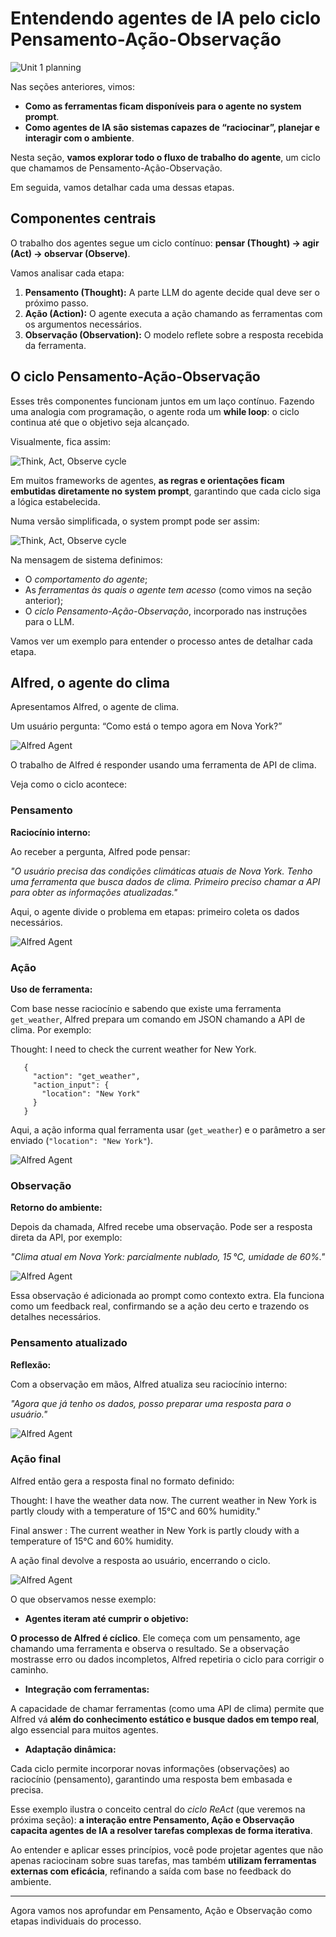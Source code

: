 # Entendendo agentes de IA pelo ciclo Pensamento-Ação-Observação

<img src="https://huggingface.co/datasets/agents-course/course-images/resolve/main/en/unit1/whiteboard-check-3.jpg" alt="Unit 1 planning"/>

Nas seções anteriores, vimos:

- **Como as ferramentas ficam disponíveis para o agente no system prompt**.  
- **Como agentes de IA são sistemas capazes de “raciocinar”, planejar e interagir com o ambiente**.

Nesta seção, **vamos explorar todo o fluxo de trabalho do agente**, um ciclo que chamamos de Pensamento-Ação-Observação.

Em seguida, vamos detalhar cada uma dessas etapas.


## Componentes centrais

O trabalho dos agentes segue um ciclo contínuo: **pensar (Thought) → agir (Act) → observar (Observe)**.

Vamos analisar cada etapa:

1. **Pensamento (Thought):** A parte LLM do agente decide qual deve ser o próximo passo.  
2. **Ação (Action):** O agente executa a ação chamando as ferramentas com os argumentos necessários.  
3. **Observação (Observation):** O modelo reflete sobre a resposta recebida da ferramenta.

## O ciclo Pensamento-Ação-Observação

Esses três componentes funcionam juntos em um laço contínuo. Fazendo uma analogia com programação, o agente roda um **while loop**: o ciclo continua até que o objetivo seja alcançado.

Visualmente, fica assim:

<img src="https://huggingface.co/datasets/agents-course/course-images/resolve/main/en/unit1/AgentCycle.gif" alt="Think, Act, Observe cycle"/>

Em muitos frameworks de agentes, **as regras e orientações ficam embutidas diretamente no system prompt**, garantindo que cada ciclo siga a lógica estabelecida.

Numa versão simplificada, o system prompt pode ser assim:

<img src="https://huggingface.co/datasets/agents-course/course-images/resolve/main/en/unit1/system_prompt_cycle.png" alt="Think, Act, Observe cycle"/>

Na mensagem de sistema definimos:

- O *comportamento do agente*;  
- As *ferramentas às quais o agente tem acesso* (como vimos na seção anterior);  
- O *ciclo Pensamento-Ação-Observação*, incorporado nas instruções para o LLM.

Vamos ver um exemplo para entender o processo antes de detalhar cada etapa.

## Alfred, o agente do clima

Apresentamos Alfred, o agente de clima.

Um usuário pergunta: “Como está o tempo agora em Nova York?”

<img src="https://huggingface.co/datasets/agents-course/course-images/resolve/main/en/unit1/alfred-agent.jpg" alt="Alfred Agent"/>

O trabalho de Alfred é responder usando uma ferramenta de API de clima.

Veja como o ciclo acontece:

### Pensamento

**Raciocínio interno:**

Ao receber a pergunta, Alfred pode pensar:

*"O usuário precisa das condições climáticas atuais de Nova York. Tenho uma ferramenta que busca dados de clima. Primeiro preciso chamar a API para obter as informações atualizadas."*

Aqui, o agente divide o problema em etapas: primeiro coleta os dados necessários.

<img src="https://huggingface.co/datasets/agents-course/course-images/resolve/main/en/unit1/alfred-agent-1.jpg" alt="Alfred Agent"/>

### Ação

**Uso de ferramenta:**

Com base nesse raciocínio e sabendo que existe uma ferramenta `get_weather`, Alfred prepara um comando em JSON chamando a API de clima. Por exemplo:

Thought: I need to check the current weather for New York.

 ```
    {
      "action": "get_weather",
      "action_input": {
        "location": "New York"
      }
    }
 ```

Aqui, a ação informa qual ferramenta usar (`get_weather`) e o parâmetro a ser enviado (`"location": "New York"`).

<img src="https://huggingface.co/datasets/agents-course/course-images/resolve/main/en/unit1/alfred-agent-2.jpg" alt="Alfred Agent"/>

### Observação

**Retorno do ambiente:**

Depois da chamada, Alfred recebe uma observação. Pode ser a resposta direta da API, por exemplo:

*"Clima atual em Nova York: parcialmente nublado, 15 °C, umidade de 60%."*

<img src="https://huggingface.co/datasets/agents-course/course-images/resolve/main/en/unit1/alfred-agent-3.jpg" alt="Alfred Agent"/>

Essa observação é adicionada ao prompt como contexto extra. Ela funciona como um feedback real, confirmando se a ação deu certo e trazendo os detalhes necessários.


### Pensamento atualizado

**Reflexão:**

Com a observação em mãos, Alfred atualiza seu raciocínio interno:

*"Agora que já tenho os dados, posso preparar uma resposta para o usuário."*

<img src="https://huggingface.co/datasets/agents-course/course-images/resolve/main/en/unit1/alfred-agent-4.jpg" alt="Alfred Agent"/>


### Ação final

Alfred então gera a resposta final no formato definido:

Thought: I have the weather data now. The current weather in New York is partly cloudy with a temperature of 15°C and 60% humidity."

Final answer : The current weather in New York is partly cloudy with a temperature of 15°C and 60% humidity.

A ação final devolve a resposta ao usuário, encerrando o ciclo.


<img src="https://huggingface.co/datasets/agents-course/course-images/resolve/main/en/unit1/alfred-agent-5.jpg" alt="Alfred Agent"/>


O que observamos nesse exemplo:

- **Agentes iteram até cumprir o objetivo:**
    
**O processo de Alfred é cíclico**. Ele começa com um pensamento, age chamando uma ferramenta e observa o resultado. Se a observação mostrasse erro ou dados incompletos, Alfred repetiria o ciclo para corrigir o caminho.
    
- **Integração com ferramentas:**

A capacidade de chamar ferramentas (como uma API de clima) permite que Alfred vá **além do conhecimento estático e busque dados em tempo real**, algo essencial para muitos agentes.

- **Adaptação dinâmica:**

Cada ciclo permite incorporar novas informações (observações) ao raciocínio (pensamento), garantindo uma resposta bem embasada e precisa.
    
Esse exemplo ilustra o conceito central do *ciclo ReAct* (que veremos na próxima seção): **a interação entre Pensamento, Ação e Observação capacita agentes de IA a resolver tarefas complexas de forma iterativa**.

Ao entender e aplicar esses princípios, você pode projetar agentes que não apenas raciocinam sobre suas tarefas, mas também **utilizam ferramentas externas com eficácia**, refinando a saída com base no feedback do ambiente.

---

Agora vamos nos aprofundar em Pensamento, Ação e Observação como etapas individuais do processo.
